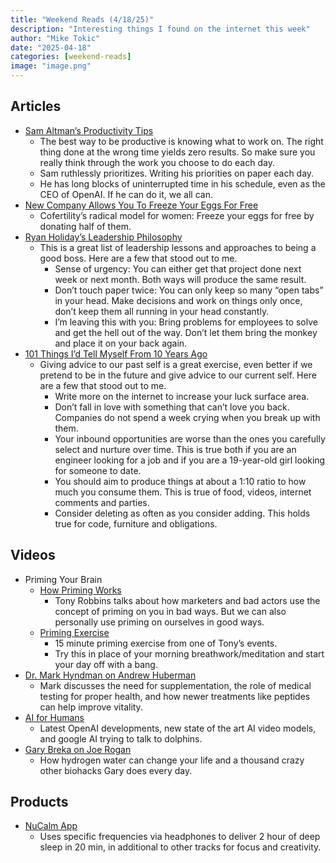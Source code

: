 ```yaml
---
title: "Weekend Reads (4/18/25)"
description: "Interesting things I found on the internet this week"
author: "Mike Tokic"
date: "2025-04-18"
categories: [weekend-reads]
image: "image.png"
---
```


## Articles

- [Sam Altman's Productivity Tips](https://blog.samaltman.com/productivity)
    - The best way to be productive is knowing what to work on. The right thing done at the wrong time yields zero results. So make sure you really think through the work you choose to do each day. 
    - Sam ruthlessly prioritizes. Writing his priorities on paper each day. 
    - He has long blocks of uninterrupted time in his schedule, even as the CEO of OpenAI. If he can do it, we all can. 
- [New Company Allows You To Freeze Your Eggs For Free](https://techcrunch.com/2025/04/12/cofertility-lets-women-freeze-their-eggs-for-free-through-its-donor-matching-program/)
    - Cofertility’s radical model for women: Freeze your eggs for free by donating half of them.
- [Ryan Holiday's Leadership Philosophy](https://ryanholiday.net/these-are-leadership-ideas-i-try-to-apply-every-day/)
    - This is a great list of leadership lessons and approaches to being a good boss. Here are a few that stood out to me. 
        - Sense of urgency: You can either get that project done next week or next month. Both ways will produce the same result. 
        - Don't touch paper twice: You can only keep so many "open tabs" in your head. Make decisions and work on things only once, don't keep them all running in your head constantly.    
        - I'm leaving this with you: Bring problems for employees to solve and get the hell out of the way. Don't let them bring the monkey and place it on your back again. 
- [101 Things I'd Tell Myself From 10 Years Ago](https://www.approachwithalacrity.com/101-things-for-my-past-self/)
    - Giving advice to our past self is a great exercise, even better if we pretend to be in the future and give advice to our current self. Here are a few that stood out to me. 
        - Write more on the internet to increase your luck surface area. 
        - Don't fall in love with something that can't love you back. Companies do not spend a week crying when you break up with them.
        - Your inbound opportunities are worse than the ones you carefully select and nurture over time. This is true both if you are an engineer looking for a job and if you are a 19-year-old girl looking for someone to date.
        - You should aim to produce things at about a 1:10 ratio to how much you consume them. This is true of food, videos, internet comments and parties.
        - Consider deleting as often as you consider adding. This holds true for code, furniture and obligations.

## Videos

- Priming Your Brain
    - [How Priming Works](https://www.youtube.com/watch?v=60ROjGMqXUQ)
        - Tony Robbins talks about how marketers and bad actors use the concept of priming on you in bad ways. But we can also personally use priming on ourselves in good ways. 
    - [Priming Exercise](https://www.youtube.com/watch?v=faTGTgid8Uc)
        - 15 minute priming exercise from one of Tony's events. 
        - Try this in place of your morning breathwork/meditation and start your day off with a bang. 
- [Dr. Mark Hyndman on Andrew Huberman](https://www.youtube.com/watch?v=UyneMnERmnI)
    - Mark discusses the need for supplementation, the role of medical testing for proper health, and how newer treatments like peptides can help improve vitality. 
- [AI for Humans](https://www.youtube.com/watch?v=2teuwjThdSI)
    - Latest OpenAI developments, new state of the art AI video models, and google AI trying to talk to dolphins.
- [Gary Breka on Joe Rogan](https://youtu.be/nhC8lLPpGl4?si=Fkzhx5kNEJ0aOu6L)
    - How hydrogen water can change your life and a thousand crazy other biohacks Gary does every day.

## Products

- [NuCalm App](https://nucalm.com/)
    - Uses specific frequencies via headphones to deliver 2 hour of deep sleep in 20 min, in additional to other tracks for focus and creativity.